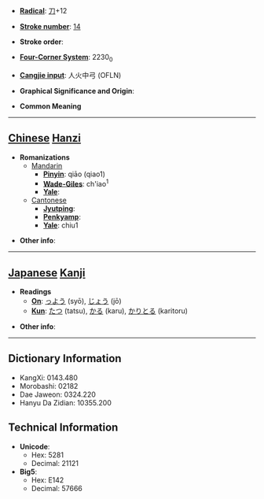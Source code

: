 * '''[[Wiktionary:Chinese radical index| Radical]]''': [[Wiktionary:Chinese radical index 刀|刀]]+12

* '''[[Wiktionary:Chinese total strokes index|Stroke number]]''': [[Wiktionary:Chinese total strokes index 14|14]]

* '''Stroke order''': 

* '''[[Wiktionary:Chinese four corner index|Four-Corner System]]''': 2230<sub>0</sub>

* '''[[Wiktionary:Chinese Cangjie index|Cangjie input]]''': 人火中弓 (OFLN)

* '''Graphical Significance and Origin''': 

* '''Common Meaning'''

----

== [[Chinese]] [[Hanzi]] ==

* '''Romanizations'''
** [[Mandarin]]
*** '''[[Pinyin]]''': qiāo (qiao1)
*** '''[[Wade-Giles]]''': ch'iao<sup>1</sup>
*** '''[[Yale]]''': 
**[[Cantonese]]
***'''[[Jyutping]]''':
***'''[[Penkyamp]]''': 
***'''[[Yale]]''': chiu1

* '''Other info''': 

----

== [[Japanese]] [[Kanji]] ==

* '''Readings'''
** '''[[On]]''': [[っよう]] (syō), [[じょう]] (jō)
** '''[[Kun]]''': [[たつ]] (tatsu), [[かる]] (karu), [[かりとる]] (karitoru)

* '''Other info''':  

----

== Dictionary Information ==

* KangXi: 0143.480
* Morobashi: 02182
* Dae Jaweon: 0324.220
* Hanyu Da Zidian: 10355.200

== Technical Information ==

* '''Unicode''':
** Hex: 5281
** Decimal: 21121
* '''Big5''':
** Hex: E142
** Decimal: 57666